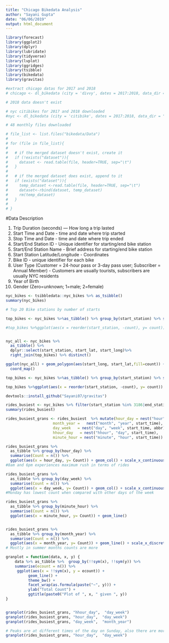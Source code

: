 ```yaml
---
title: "Chicago Bikedata Analysis"
author: "Sayani Gupta"
date: "06/06/2019"
output: html_document
---
```


```r
library(forecast)
library(ggplot2)
library(dplyr)
library(lubridate)
library(tidyverse)
library(lvplot)
library(ggridges)
library(tsibble)
library(bikedata)
library(gravitas)
```

```r
#extract chicago datas for 2017 and 2018
# chicago <- dl_bikedata (city = 'divvy', dates = 2017:2018, data_dir = "bikedata/Data", quiet = TRUE)

# 2018 data doesn't exist

# nyc citibikes for 2017 and 2018 downloaded
#nyc <- dl_bikedata (city = 'citibike', dates = 2017:2018, data_dir = "bikedata/Data", quiet = TRUE)

# 48 monthly files downloaded

# file_list <- list.files("bikedata/Data")
# 
# for (file in file_list){
#        
#   # if the merged dataset doesn't exist, create it
#   if (!exists("dataset")){
#     dataset <- read.table(file, header=TRUE, sep="\t")
#   }
#    
#   # if the merged dataset does exist, append to it
#   if (exists("dataset")){
#     temp_dataset <-read.table(file, header=TRUE, sep="\t")
#     dataset<-rbind(dataset, temp_dataset)
#     rm(temp_dataset)
#   }
#  
# }


```

#Data Description

1. Trip Duration (seconds) — How long a trip lasted
2. Start Time and Date - time and date where trip started
3. Stop Time and Date -  time and date where trip ended
4. Start/End Station ID  -  Unique identifier for starting/end bike station
5. Start/End Station Name - Brief address for starting/end bike station
6. Start Station Latitude/Longitude - Coordinates
7. Bike ID - unique identifier for each bike
8. User Type (Customer = 24-hour pass or 3-day pass user;  Subscriber = Annual Member) - Customers are usually tourists, subscribers are usually NYC residents
9. Year of Birth
10. Gender (Zero=unknown; 1=male; 2=female) 


```r

nyc_bikes <- tsibbledata::nyc_bikes %>% as_tsibble()
summary(nyc_bikes)

# Top 20 Bike stations by number of starts

top_bikes <- nyc_bikes %>%as_tibble() %>% group_by(start_station) %>% summarise(count = n()) %>% arrange(-count)

#top_bikes %>%ggplot(aes(x = reorder(start_station, -count), y= count)) + geom_bar(stat="identity")


nyc_all <- nyc_bikes %>%
  as_tibble() %>% 
  dplyr::select(start_station, start_lat, start_long)%>%
  right_join(top_bikes) %>% distinct()

ggplot(nyc_all) + geom_polygon(aes(start_long, start_lat,fill=count)) + scale_fill_continuous(type="gradient") + 
  coord_map()
```


```r
top_bikes <- nyc_bikes %>%as_tibble() %>% group_by(start_station) %>% summarise(count = n()) %>% arrange(-count) %>% slice(1:20)

top_bikes %>%ggplot(aes(x = reorder(start_station, -count), y= count)) + geom_bar(stat="identity")

```


```r

devtools::install_github("Sayani07/gravitas")

rides_busiest <- nyc_bikes %>% filter(start_station %in% 3186|end_station %in% 3186)
summary(rides_busiest)

rides_busiest_grans <- rides_busiest  %>% mutate(hour_day = nest("hour", "day", start_time),
                     month_year =   nest("month", "year", start_time),
                     day_week   = nest("day", "week", start_time, abbr),
                     hhour_day   = nest("hhour", "day", start_time),
                     minute_hour = nest("minute", "hour", start_time))

rides_busiest_grans %>% 
  as_tibble %>% group_by(hour_day) %>%
  summarise(Count = n()) %>% 
  ggplot(aes(x = hour_day, y= Count)) + geom_col() + scale_x_continuous(breaks = seq(0, 23, 1))
#8am and 6pm experiences maximum rush in terms of rides

rides_busiest_grans %>% 
  as_tibble %>% group_by(day_week) %>%
  summarise(Count = n()) %>% 
  ggplot(aes(x = day_week, y= Count)) + geom_col() + scale_x_continuous(breaks = seq(1, 7, 1))
#Monday has lowest count when compared with other days of the week

rides_busiest_grans %>% 
  as_tibble %>% group_by(minute_hour) %>%
  summarise(Count = n()) %>% 
  ggplot(aes(x = minute_hour, y= Count)) + geom_line() 


rides_busiest_grans %>% 
  as_tibble %>% group_by(month_year) %>%
  summarise(Count = n()) %>% 
  ggplot(aes(x = month_year, y= Count)) + geom_line() + scale_x_discrete(breaks = seq(1,12,1))
# Mostly in summer months counts are more

granplot = function(data, x, y) {
    data %>% as_tibble %>%  group_by(!!sym(x), !!sym(y)) %>% 
    summarise(ecount = n()) %>% 
     ggplot(aes(x = !!sym(x), y = ecount)) +
          geom_line() +
          theme_bw() + 
          facet_wrap(as.formula(paste("~", y))) + 
          ylab("Total Count") + 
          ggtitle(paste0("Plot of ", x, " given ", y))
}


granplot(rides_busiest_grans, "hhour_day",  "day_week")
granplot(rides_busiest_grans, "hour_day",  "day_week")
granplot(rides_busiest_grans, "day_week",  "month_year")

# Peaks are at different times of the day on Sunday, also there are more than 2 peaks
granplot(rides_busiest_grans, "hour_day",  "day_week")


```

```r

```

